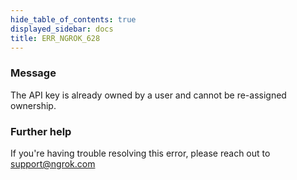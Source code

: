 ```yaml
---
hide_table_of_contents: true
displayed_sidebar: docs
title: ERR_NGROK_628
---
```


### Message

The API key is already owned by a user and cannot be re-assigned ownership.

### Further help

If you're having trouble resolving this error, please reach out to [support@ngrok.com](mailto:support@ngrok.com?subject=Help%20with%20ERR_NGROK_628)

